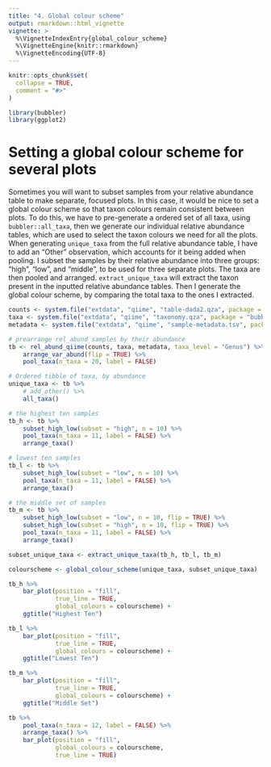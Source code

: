 ```yaml
---
title: "4. Global colour scheme"
output: rmarkdown::html_vignette
vignette: >
  %\VignetteIndexEntry{global_colour_scheme}
  %\VignetteEngine{knitr::rmarkdown}
  %\VignetteEncoding{UTF-8}
---
```


```r
knitr::opts_chunk$set(
  collapse = TRUE,
  comment = "#>"
)
```

```r
library(bubbler)
library(ggplot2)
```

# Setting a global colour scheme for several plots

Sometimes you will want to subset samples from your relative abundance table to make separate, focused plots. In this case, it would be nice to set a global colour scheme so that taxon colours remain consistent between plots. To do this, we have to pre-generate a ordered set of all taxa, using `bubbler::all_taxa`, then we generate our individual relative abundance tables, which are used to select the taxon colours we need for all the plots.\   
\n
When generating `unique_taxa` from the full relative abundance table, I have to add an "Other" observation, which accounts for it being added when pooling. I subset the samples by their relative abundance into three groups: "high", "low", and "middle", to be used for three separate plots. The taxa are then pooled and arranged. `extract_unique_taxa` will extract the taxon present in the inputted relative abundance tables. Then I generate the global colour scheme, by comparing the total taxa to the ones I extracted. 
```r
counts <- system.file("extdata", "qiime", "table-dada2.qza", package = "bubbler")
taxa <- system.file("extdata", "qiime", "taxonomy.qza", package = "bubbler")
metadata <- system.file("extdata", "qiime", "sample-metadata.tsv", package = "bubbler")

# prearrange rel_abund samples by their abundance
tb <- rel_abund_qiime(counts, taxa, metadata, taxa_level = "Genus") %>%
    arrange_var_abund(flip = TRUE) %>% 
    pool_taxa(n_taxa = 20, label = FALSE)

# Ordered tibble of taxa, by abundance
unique_taxa <- tb %>%
    # add_other() %>%
    all_taxa()

# the highest ten samples
tb_h <- tb %>%
    subset_high_low(subset = "high", n = 10) %>%
    pool_taxa(n_taxa = 11, label = FALSE) %>%
    arrange_taxa()

# lowest ten samples
tb_l <- tb %>%
    subset_high_low(subset = "low", n = 10) %>%
    pool_taxa(n_taxa = 11, label = FALSE) %>%
    arrange_taxa()

# the middle set of samples
tb_m <- tb %>%
    subset_high_low(subset = "low", n = 10, flip = TRUE) %>%
    subset_high_low(subset = "high", n = 10, flip = TRUE) %>%
    pool_taxa(n_taxa = 11, label = FALSE) %>%
    arrange_taxa()

subset_unique_taxa <- extract_unique_taxa(tb_h, tb_l, tb_m)

colourscheme <- global_colour_scheme(unique_taxa, subset_unique_taxa)
```

```r
tb_h %>%
    bar_plot(position = "fill", 
             true_line = TRUE, 
             global_colours = colourscheme) + 
    ggtitle("Highest Ten")

tb_l %>%
    bar_plot(position = "fill", 
             true_line = TRUE, 
             global_colours = colourscheme) + 
    ggtitle("Lowest Ten")

tb_m %>%
    bar_plot(position = "fill",
             true_line = TRUE, 
             global_colours = colourscheme) + 
    ggtitle("Middle Set")
```
```r
tb %>% 
    pool_taxa(n_taxa = 12, label = FALSE) %>%
    arrange_taxa() %>%
    bar_plot(position = "fill", 
             global_colours = colourscheme,
             true_line = TRUE)
    
```


